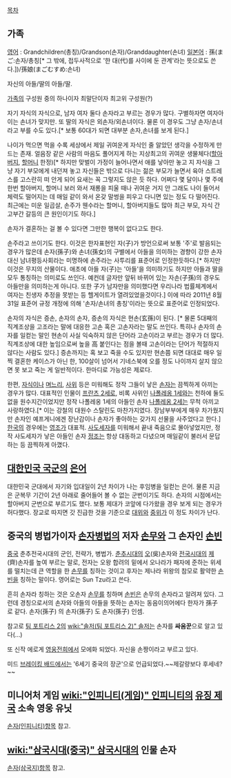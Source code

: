 [[목차]]

== 가족 ==
[[영어]] : Grandchildren(총칭)/Grandson(손자)/Granddaughter(손녀)
[[일본어]] : 孫(まご:손자/총칭[* 그 밖에, 접두사적으로 '한 대(代)를 사이에 둔 관계'라는 뜻으로도 쓴다.])/孫娘(まごむすめ:손녀)

자신의 아들/딸의 아들/딸.

[[가족]]의 구성원 중의 하나이자 최말단이자 최고위 구성원(?)

자기 자식의 자식으로, 남자 여자 둘다 손자라고 부르는 경우가 많다. 구별하자면 여자아이는 손녀가 맞지만. 또 딸의 자식은 외손자/외손녀이다. 물론 이 경우도 그냥 손자/손녀라고 부를 수도 있다.[* 보통 60대가 되면 대부분 손자,손녀를 보게 된다.]

나이가 먹으면 먹을 수록 세상에서 제일 귀여운게 자식인 줄 알았던 생각을 수정하게 만드는 존재. 얼음장 같은 사람의 마음도 풀어지게 하는 지상최고의 귀여운 생물체다([[할아버지]], [[할머니]] 한정)[* 하지만 맞벌이 가정이 늘어나면서 애를 낳아만 놓고 지 자식을 그냥 자기 부모에게 내던져 놓고 자신들은 밖으로 다니는 젊은 부모가 늘면서 육아 스트레스를 고스란히 떠 안게 되어 요새는 꼭 그렇지도 않은 듯 하다. 어쩌다 몇 달이나 몇 주에 한번 할아버지, 할머니 보러 와서 재롱을 피울 때나 귀여운 거지 안 그래도 나이 들어서 체력도 떨어지는 데 매일 같이 와서 온갖 말썽을 피우고 다니면 있는 정도 다 떨어진다. 최근에는 미운 일곱살, 손주가 웬수라는 할머니, 할아버지들도 많아 최근 부모, 자식 간 고부간 갈등의 큰 원인이기도 하다.]

손자가 결혼하는 걸 볼 수 있다면 그만한 행복이 없다고도 한다.

손주라고 쓰이기도 한다. 이것은 한자표현인 자(子)가 방언으로써 보통 '주'로 발음되는 경우가 많은데 손자(孫子)와 손녀(孫女)의 구별에서 아들을 의미하는 경향이 강한 손자대신 남녀평등사회라는 미명하에 손주라는 사투리를 표준어로 인정한듯하다.[* 하지만 이것은 무지의 산물이다. 애초에 아들 자(子)는 '아들'을 의미하기도 하지만 아들과 딸을 모두 통칭하는 의미로도 쓰인다. 예컨데 글자만 앞뒤 바뀌어 있는 자손(子孫)의 경우도 아들만을 의미하는게 아니다. 또한 子가 남자만을 의미했다면 우리나라 법률체계에서 여자는 친생자 추정을 못받는 등 헬게이트가 열려있었을것이다.] 이에 따라 2011년 8월 31일 표준어 규정 개정에 의해 '손자/손녀의 총칭'이라는 뜻으로 표준어로 인정되었다. 

손자의 자식은 증손, 손자의 손자, 증손의 자식은 현손(玄孫)이 된다. [* 물론 5대째의 직계조상을 고조라는 말에 대응한 고손 혹은 고손자라는 말도 쓰인다. 특히나 손자의 손자를 일컫는 말인 현손이 사실 익숙하지 않은 단어라 고손이라고 부르는 경우가 더 많다. 직계조상에 대한 높임으로써 높을 高 붙인다는 점을 볼때 고손이라는 단어가 적절하지 않다는 사람도 있다.] 증손까지는 혹 보고 죽을 수도 있지만 현손쯤 되면 대대로 매우 일찍 결혼한 케이스가 아닌 한, 100살이 넘어서 기네스북에 오를 정도 나이까지 살지 않으면 못 보고 죽는 게 일반적이다. 한마디로 가능성은 제로다.

한편, [[자식]]이나 [[며느리]], [[사위]] 등은 미워해도 정작 그들이 낳은 [[손자]]는 끔찍하게 아끼는 경우가 많다. 대표적인 인물이 [[프란츠 2세]]로, 비록 사위인 [[나폴레옹 1세]]와는 천하에 둘도 없을 원수지간이었지만 정작 나폴레옹 1세의 아들인 손자 [[나폴레옹 2세]]는 무척 아끼고 사랑하였다.[* 이는 강철의 대원수 스탈린도 마찬가지였다. 장남부부에게 매우 차가웠지만 손자인 예프게니에겐 장난감이나 손자가 좋아하는 갖가지 선물을 사주었다고 한다.]
[[한국]]의 경우에는 [[영조]]가 대표적. [[사도세자]]를 미워해서 끝내 죽음으로 몰아넣었지만, 정작 사도세자가 낳은 아들인 손자 [[정조]]는 항상 대동하고 다녔으며 매일같이 불러서 문답하는 등 끔찍하게 아꼈다. 


== [[대한민국 국군]]의 [[은어]] ==

대한민국 군대에서 자기와 입대일이 2년 차이가 나는 후임병을 일컫는 은어. 물론 지금은 군복무 기간이 2년 아래로 줄어들어 볼 수 없는 군번이기도 하다. 손자의 시점에서는 할아버지 군번으로 부르기도 했다. 보통 제대가 코앞에 다가왔을 경우 보게 되는 경우가 허다했다. 장교로 따지면 갓 진급한 것을 기준으로 [[대위]]와 [[중위]]가 이 정도 차이가 난다.

== 중국의 병법가이자 [[손자병법]]의 저자 [[손무]]와 그 손자인 [[손빈]] ==

[[중국]] 춘추전국시대의 군인, 전략가, 병법가. [[춘추시대]]의 [[오]](吳)손자와 [[전국시대]]의 [[제]](齊)손자를 높여 부르는 말로, 전자는 오왕 합려의 밑에서 오나라가 패자에 준하는 위세를 떨치는데 큰 역할을 한 [[손무]]를 칭하는 것이고 후자는 제나라 위왕의 참모로 활약한 [[손빈]]을 칭하는 말이다. 영어로는 Sun Tzu라고 쓴다.

흔히 손자라 칭하는 것은 오손자 [[손무]]를 칭하며 [[손빈]]은 손무의 손자라고 알려져 있다. 그런데 경칭으로서의 손자와 아들의 아들을 뜻하는 손자는 동음이의어에다 한자가 孫子 로 같다. 손자(孫子) 의 손자(孫子) 도 손자(孫子) 인셈.

참고로 [[팀 포트리스 2]]의 [[wiki:"솔저(팀 포트리스 2)" 솔저]]는 손자를 '''싸움꾼'''으로 알고 있다(…)

또 신작 에로게 [[영웅전희]]에서 모에화 되었다. 자신을 손짱이라고 부르고 있다.

미드 [[브레이킹 배드]]에서는 '6세기 중국의 장군'으로 언급되었다.~~제갈량보다 후세네?~~

== 미니어처 게임 [[wiki:"인피니티(게임)" 인피니티]]의 [[유징 제국]] 소속 영웅 유닛 ==
[[손자(인피니티)]]항목 참고.
== [[wiki:"삼국시대(중국)" 삼국시대]]의 인물 손자 ==
[[손자(삼국지)]]항목 참고.
